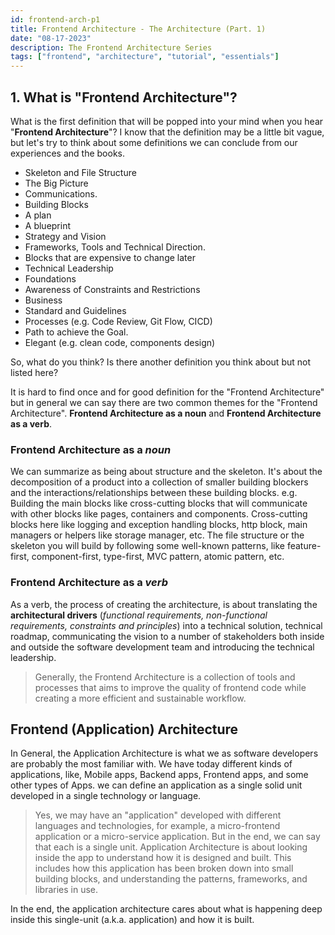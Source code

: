 ```yaml
---
id: frontend-arch-p1
title: Frontend Architecture - The Architecture (Part. 1)
date: "08-17-2023"
description: The Frontend Architecture Series
tags: ["frontend", "architecture", "tutorial", "essentials"]
---
```


## 1. What is "Frontend Architecture"?

What is the first definition that will be popped into your mind when you hear "**Frontend Architecture**"?
I know that the definition may be a little bit vague, but let's try to think about some definitions we can conclude from our experiences and the books.

- Skeleton and File Structure
- The Big Picture
- Communications.
- Building Blocks
- A plan
- A blueprint
- Strategy and Vision
- Frameworks, Tools and Technical Direction.
- Blocks that are expensive to change later
- Technical Leadership
- Foundations
- Awareness of Constraints and Restrictions
- Business
- Standard and Guidelines
- Processes (e.g. Code Review, Git Flow, CICD)
- Path to achieve the Goal.
- Elegant (e.g. clean code, components design)

So, what do you think? Is there another definition you think about but not listed here?

It is hard to find once and for good definition for the "Frontend Architecture" but in general we can say there are two common themes for the "Frontend Architecture". **Frontend Architecture as a noun** and **Frontend Architecture as a verb**.

### Frontend Architecture as a _noun_

We can summarize as being about structure and the skeleton. It's about the decomposition of a product into a collection of smaller building blockers and the interactions/relationships between these building blocks.
e.g. Building the main blocks like cross-cutting blocks that will communicate with other blocks like pages, containers and components. Cross-cutting blocks here like logging and exception handling blocks, http block, main managers or helpers like storage manager, etc. The file structure or the skeleton you will build by following some well-known patterns, like feature-first, component-first, type-first, MVC pattern, atomic pattern, etc.

### Frontend Architecture as a _verb_

As a verb, the process of creating the architecture, is about translating the **architectural drivers** (_functional requirements, non-functional requirements, constraints and principles_) into a technical solution, technical roadmap, communicating the vision to a number of stakeholders both inside and outside the software development team and introducing the technical leadership.

> Generally, the Frontend Architecture is a collection of tools and processes that aims to improve the quality of frontend code while creating a more efficient and sustainable workflow.

## Frontend (Application) Architecture

In General, the Application Architecture is what we as software developers are probably the most familiar with.
We have today different kinds of applications, like, Mobile apps, Backend apps, Frontend apps, and some other types of Apps. we can define an application as a single solid unit developed in a single technology or language.

> Yes, we may have an "application" developed with different languages and technologies, for example, a micro-frontend application or a micro-service application. But in the end, we can say that each is a single unit.
> Application Architecture is about looking inside the app to understand how it is designed and built. This includes how this application has been broken down into small building blocks, and understanding the patterns, frameworks, and libraries in use.

In the end, the application architecture cares about what is happening deep inside this single-unit (a.k.a. application) and how it is built.

